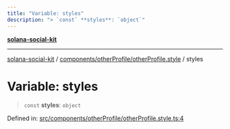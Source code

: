 ```yaml
---
title: "Variable: styles"
description: "> `const` **styles**: `object`"
---
```


[**solana-social-kit**](../../../../README.mdx)

***

[solana-social-kit](../../../../README.mdx) / [components/otherProfile/otherProfile.style](../README.mdx) / styles

# Variable: styles

> `const` **styles**: `object`

Defined in: [src/components/otherProfile/otherProfile.style.ts:4](https://github.com/SendArcade/solana-app-kit/blob/bd4b3556b8f469c27ebb06f4df65b3a36b43ba3b/src/components/otherProfile/otherProfile.style.ts#L4)
